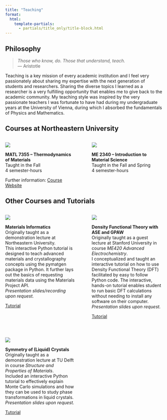```yaml
---
title: "Teaching"
format:
  html:
    template-partials:
      - partials/title_only/title-block.html
---
```


## Philosophy

> *Those who know, do. Those that understand, teach.* <br>
> --- Aristotle

Teaching is a key mission of every academic institution and I feel very passionately about sharing my expertise with
the next generation of students and researchers. Sharing the diverse topics I learned as a researcher is a very
fulfilling opportunity that enables me to give back to the academic community. My teaching style was inspired by
the very passionate teachers I was fortunate to have had during my undergraduate years at the University of Vienna,
during which I absorbed the fundamentals of Physics and Mathematics.

## Courses at Northeastern University

:::: {.columns}

::: {.column width="49%" align="center"}
![](../images/matl7355.png){fig-align="center"}

**MATL 7355 -- Thermodynamics of Materials**<br>
Taught in the Fall<br>
4 semester-hours
```{=html}
Further information: <a class="btn btn-outline-primary btn-sm", href="https://matl7355.d2r2group.com" target="_blank" rel="noopener noreferrer">
<i class="bi bi-globe" role='img' aria-label='Course Website'></i> Course Website
</a>
```
:::

::: {.column width="2%"}
<!-- empty column to create gap -->
:::

::: {.column width="49%" align="center"}
![](../images/ME2340.png){fig-align="center"}

**ME 2340 -- Introduction to Material Science**<br>
Taught in the Fall and Spring<br>
4 semester-hours

:::

::::


## Other Courses and Tutorials

:::: {.columns}

::: {.column width="49%" align="center"}
![](../images/pymatgen.jpg){fig-align="center"}

**Materials Informatics**<br>
Originally taught as a demonstration lecture at Northeastern University.<br>
This interactive Python tutorial is designed to teach advanced materials and crystallography concepts using the pymatgen package in Python.
It further lays out the basics of requesting materials data using the Materials Project API.<br>
*Presentation slides/recording upon request.*<br>
```{=html}
<a class="btn btn-outline-primary btn-sm", href="https://colab.research.google.com/drive/1dIkatXuXLpmMYDbpQH2IdLa9WMm19Hqz" target="_blank" rel="noopener noreferrer">
<i class="bi bi-book" role='img' aria-label='MC Tutorial'></i> Tutorial
</a>
```
:::

::: {.column width="2%"}
<!-- empty column to create gap -->
:::

::: {.column width="49%" align="center"}
![](../images/DFT_overview.jpg){fig-align="center"}

**Density Functional Theory with ASE and GPAW**<br>
Originally taught as a guest lecture at Stanford University in course *ME420 Advanced Electrochemistry*.<br>
I conceptualized and taught an interactive tutorial on how to use Density Functional Theory (DFT) facilitated by easy
to follow Python code. The interactive, hands-on tutorial enables student to run basic DFT calculations
without needing to install any software on their computer.<br>
*Presentation slides upon request.*<br>
```{=html}
<a class="btn btn-outline-primary btn-sm", href="https://peterschindler.github.io/" target="_blank" rel="noopener noreferrer">
<i class="bi bi-book" role='img' aria-label='DFT Tutorial'></i> Tutorial
</a>
```

:::

::::

<br>

:::: {.columns}

::: {.column width="49%" align="center"}
![](../images/LC.jpg){fig-align="center"}

**Symmetry of (Liquid) Crystals**<br>
Originally taught as a demonstration lecture at TU Delft in course *Structure and Properties of Materials*.<br>
Included an interactive Python tutorial to effectively explain Monte Carlo simulations and how they can be used
to study phase transformations in liquid crystals.<br>
*Presentation slides upon request.*<br>
```{=html}
<a class="btn btn-outline-primary btn-sm", href="https://colab.research.google.com/drive/1_MVosAxaPizhhijmYnoc7jKgAAaQgILk" target="_blank" rel="noopener noreferrer">
<i class="bi bi-book" role='img' aria-label='MC Tutorial'></i> Tutorial
</a>
```

:::

::: {.column width="2%"}
<!-- empty column to create gap -->
:::

::: {.column width="49%" align="center"}

:::

::::